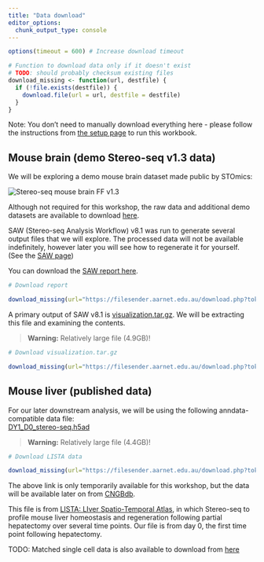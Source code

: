 ```yaml
---
title: "Data download"
editor_options:
  chunk_output_type: console
---
```


```r

options(timeout = 600) # Increase download timeout

# Function to download data only if it doesn't exist
# TODO: should probably checksum existing files
download_missing <- function(url, destfile) {
  if (!file.exists(destfile)) {
    download.file(url = url, destfile = destfile)
  }
}
```

Note: You don't need to manually download everything here - please follow the
instructions from [the setup page](setup.html#obtaining-the-code) to run this workbook.

## Mouse brain (demo Stereo-seq v1.3 data)

We will be exploring a demo mouse brain dataset made public by STOmics:

![](assets/mmbrain.png "Stereo-seq mouse brain FF v1.3")

Although not required for this workshop, the raw data and additional demo 
datasets are available to download [here](https://en.stomics.tech/resources/demo-data/list.html).

SAW (Stereo-seq Analysis Workflow) v8.1 was run to generate several output files that
we will explore. The processed data will not be available indefinitely, however
later you will see how to regenerate it for yourself. (See the [SAW page](SAW.html#processing-data-with-saw))

You can download the [SAW report here](https://filesender.aarnet.edu.au/download.php?token=a66ee3d9-c207-4f1d-8ce1-6f7045a6a67b&files_ids=23488227).


```r
# Download report

download_missing(url="https://filesender.aarnet.edu.au/download.php?token=a66ee3d9-c207-4f1d-8ce1-6f7045a6a67b&files_ids=23488227", destfile="data/C04042E3.report.tar.gz")
```

A primary output of SAW v8.1 is [visualization.tar.gz](https://filesender.aarnet.edu.au/download.php?token=a66ee3d9-c207-4f1d-8ce1-6f7045a6a67b&files_ids=23488224). We will be extracting this file and examining the contents.

> **Warning:** Relatively large file (4.9GB)!

```r
# Download visualization.tar.gz

download_missing(url="https://filesender.aarnet.edu.au/download.php?token=a66ee3d9-c207-4f1d-8ce1-6f7045a6a67b&files_ids=23488224", destfile="data/visualization.tar.gz")
```

## Mouse liver (published data)

For our later downstream analysis, we will be using the following 
anndata-compatible data file:  
[DY1_D0_stereo-seq.h5ad](https://filesender.aarnet.edu.au/download.php?token=1beae7a9-436e-4915-9e01-4f24360140aa&files_ids=23496582)

> **Warning:** Relatively large file (4.4GB)!

```r
# Download LISTA data

download_missing(url="https://filesender.aarnet.edu.au/download.php?token=1beae7a9-436e-4915-9e01-4f24360140aa&files_ids=23496582", destfile="data/DY1_D0_stereo-seq.h5ad")
```

The above link is only temporarily available for this workshop, but the data will 
be available later on from [CNGBdb](https://ftp.cngb.org/pub/SciRAID/stomics/STDS0000059/Stereo-seq/DY1_D0_stereo-seq.h5ad).

This file is from [LISTA: LIver Spatio-Temporal Atlas](https://db.cngb.org/stomics/lista/), 
in which Stereo-seq to profile mouse liver homeostasis and  regeneration 
following partial hepatectomy over several time points. Our file is
from day 0, the first time point following hepatectomy. 

TODO: Matched single cell data is also available to download from [here]()
